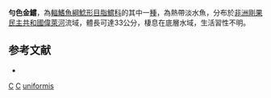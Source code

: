 {{Speciesbox 
| genus = Chrysichthys
| species = uniformis
| status = DD
| status_system = IUCN3.1 
| authority = [[Pellegrin|Pellegrin]], 1922
| synonyms = 
}}

'''勻色金鱨'''，為[[輻鰭魚綱|輻鰭魚綱]][[鯰形目|鯰形目]][[脂鱨科|脂鱨科]]的其中一[[種|種]]，為熱帶淡水魚，分布於[[非洲|非洲]][[剛果民主共和國|剛果民主共和國]][[偉萊河|偉萊河]]流域，體長可達33公分，棲息在底層水域，生活習性不明。

==参考文献==
*{{FishBase_species|genus=Chrysichthys|species=uniformis|year=2015|month=6}}

{{Taxonbar}}

[[Category:1922年描述的鱼类|C]]
[[Category:IUCN红色名录数据缺乏物种|C]]
[[Category:金鱨屬|uniformis]]